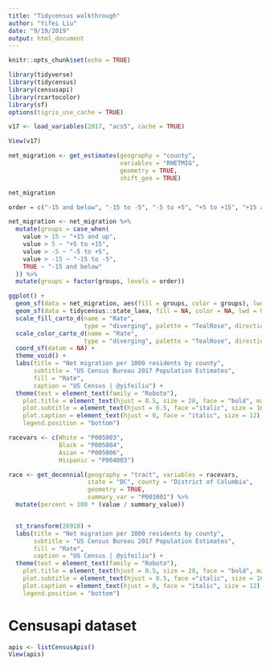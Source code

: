 ```yaml
---
title: "Tidycensus walkthrough"
author: "Yifei Liu"
date: "9/19/2019"
output: html_document
---
```


```r
knitr::opts_chunk$set(echo = TRUE)
```

```r
library(tidyverse)
library(tidycensus)
library(censusapi)
library(rcartocolor)
library(sf)
options(tigris_use_cache = TRUE)
```


```r

v17 <- load_variables(2017, "acs5", cache = TRUE)

View(v17)

```


```r
net_migration <- get_estimates(geography = "county",
                               variables = "RNETMIG",
                               geometry = TRUE,
                               shift_geo = TRUE)

net_migration
```


```r
order = c("-15 and below", "-15 to -5", "-5 to +5", "+5 to +15", "+15 and up")

net_migration <- net_migration %>%
  mutate(groups = case_when(
    value > 15 ~ "+15 and up",
    value > 5 ~ "+5 to +15",
    value > -5 ~ "-5 to +5",
    value > -15 ~ "-15 to -5",
    TRUE ~ "-15 and below"
  )) %>%
  mutate(groups = factor(groups, levels = order))

ggplot() +
  geom_sf(data = net_migration, aes(fill = groups, color = groups), lwd = 0.1) +
  geom_sf(data = tidycensus::state_laea, fill = NA, color = NA, lwd = 0.1) +
  scale_fill_carto_d(name = "Rate", 
                     type = "diverging", palette = "TealRose", direction = -1) +
  scale_color_carto_d(name = "Rate", 
                     type = "diverging", palette = "TealRose", direction = -1) +
  coord_sf(datum = NA) +
  theme_void() +
  labs(title = "Net migration per 1000 residents by county",
       subtitle = "US Census Bureau 2017 Population Estimates",
       fill = "Rate",
       caption = "US Census | @yifeiliu") +
  theme(text = element_text(family = "Roboto"),
    plot.title = element_text(hjust = 0.5, size = 28, face = "bold", margin = margin(20, 0,0,0)),
    plot.subtitle = element_text(hjust = 0.5, face ="italic", size = 16),
    plot.caption = element_text(hjust = 0, face = "italic", size = 12),
    legend.position = "bottom")


```

```r
racevars <- c(White = "P005003", 
              Black = "P005004", 
              Asian = "P005006", 
              Hispanic = "P004003")

race <- get_decennial(geography = "tract", variables = racevars, 
                      state = "DC", county = "District of Columbia", 
                      geometry = TRUE,
                      summary_var = "P001001") %>%
  mutate(percent = 100 * (value / summary_value))


  st_transform(26918) +
  labs(title = "Net migration per 1000 residents by county",
       subtitle = "US Census Bureau 2017 Population Estimates",
       fill = "Rate",
       caption = "US Census | @yifeiliu") +
  theme(text = element_text(family = "Roboto"),
    plot.title = element_text(hjust = 0.5, size = 28, face = "bold", margin = margin(20, 0,0,0)),
    plot.subtitle = element_text(hjust = 0.5, face ="italic", size = 16),
    plot.caption = element_text(hjust = 0, face = "italic", size = 12),
    legend.position = "bottom")


```



# Censusapi dataset

```r
apis <- listCensusApis()
View(apis)
```





